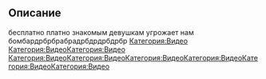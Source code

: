 
== Описание ==
бесплатно платно знакомым девушкам угрожает нам бомбардрбрбрабрадрбдрдрбдрбр
[[Категория:Видео]]
[[Категория:Видео]][[Категория:Видео]]
[[Категория:Видео]][[Категория:Видео]][[Категория:Видео]][[Категория:Видео]][[Категория:Видео]][[Категория:Видео]]